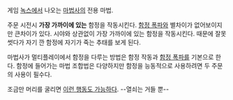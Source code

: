 게임 [[녹스]]에서 나오는 [[마법사]]의 전용 마법.

주문 시전시 '''가장 가까이에 있는''' 함정을 작동시킨다. [[함정 폭파]]와 별차이가 없어보이지만 큰차이가 있다. 시야와 상관없이 가장 가까이에 있는 함정을 작동시킨다. 때문에 잘못썻다가 자기 깐 함정에 자기가 죽는 추태를 보게 된다.

마법사가 멀티플레이에서 함정을 다루는 방법은 함정 작동과 [[함정 폭파]]를 기본으로 한다. 함정에 들어가는 마법 조합법은 다양하지만 함정을 능동적으로 사용하려면 두 주문의 사용이 필수다.

조금만 머리를 굴리면 [http://nox.kain.pe.kr/kboard2/kboard.asp?id=Nox_Screen&no=18824&page=3&group=2&mode=Content 이런 행동도 가능하다]. --열쇠는 거들 뿐--
